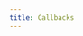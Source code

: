 ```yaml
---
title: Callbacks
---
```


<Columns cols={3}>
  <Card
    title="Datadog Tracer"
    icon="link"
    href="/oss/javascript/js-integrations/callbacks/datadog_tracer"
    arrow="true"
    cta="View guide"
  >
  </Card>
  <Card
    title="Upstash Rate Limit"
    icon="link"
    href="/oss/javascript/js-integrations/callbacks/upstash_ratelimit_callback"
    arrow="true"
    cta="View guide"
  >
  </Card>
</Columns>